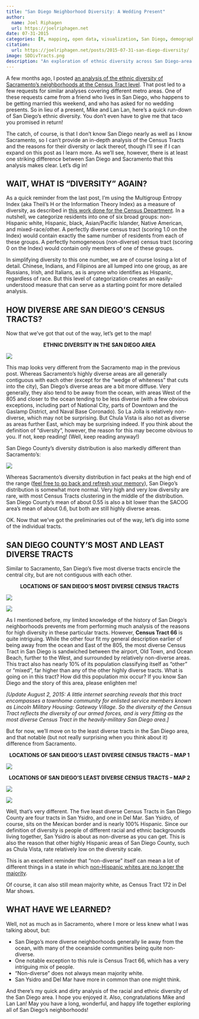 ```yaml
---
title: "San Diego Neighborhood Diversity: A Wedding Present"
author:
  name: Joel Riphagen
  url: https://joelriphagen.net
date: 07-31-2015
categories: [R, mapping, open data, visualization, San Diego, demographics, diversity]
citation:
  url: https://joelriphagen.net/posts/2015-07-31-san-diego-diversity/
image: SDDivTracts.png
description: "An exploration of ethnic diversity across San Diego-area census tracts."
---
```


A few months ago, I posted [an analysis of the ethnic diversity of Sacramento’s neighborhoods at the Census Tract level](https://joelrip.github.io/posts/2015-02-08-sacramento-diversity/). That post led to a few requests for similar analyses covering different metro areas. One of these requests came from a friend who lives in San Diego, who happens to be getting married this weekend, and who has asked for no wedding presents. So in lieu of a present, Mike and Lan Lan, here’s a quick run-down of San Diego’s ethnic diversity. You don’t even have to give me that taco you promised in return!

The catch, of course, is that I don’t know San Diego nearly as well as I know Sacramento, so I can’t provide an in-depth analysis of the Census Tracts and the reasons for their diversity or lack thereof, though I’ll see if I can expand on this post as I learn more. As we’ll see, however, there is at least one striking difference between San Diego and Sacramento that this analysis makes clear. Let’s dig in!

## WAIT, WHAT IS “DIVERSITY” AGAIN?

As a quick reminder from the last post, I’m using the Multigroup Entropy Index (aka Theil’s H or the Information Theory Index) as a measure of diversity, as described in [this work done for the Census Department](https://www2.census.gov/programs-surveys/demo/about/housing-patterns/multigroup_entropy.pdf). In a nutshell, we categorize residents into one of six broad groups: non-Hispanic white, Hispanic, black, Asian/Pacific Islander, Native American, and mixed-race/other. A perfectly diverse census tract (scoring 1.0 on the Index) would contain exactly the same number of residents from each of these groups. A perfectly homogeneous (non-diverse) census tract (scoring 0 on the Index) would contain only members of one of these groups.

In simplifying diversity to this one number, we are of course losing a lot of detail. Chinese, Indians, and Filipinos are all lumped into one group, as are Russians, Irish, and Italians, as is anyone who identifies as Hispanic, regardless of race. But this level of categorization creates an easily-understood measure that can serve as a starting point for more detailed analysis.

## HOW DIVERSE ARE SAN DIEGO’S CENSUS TRACTS?

Now that we’ve got that out of the way, let’s get to the map!

<center>__ETHNIC DIVERSITY IN THE SAN DIEGO AREA__</center>

![](SDDivTracts.png){fig-alt="A map showing the diversity of San Diego area census tracts, showing areas of high and low diversity"}

This map looks very different from the Sacramento map in the previous post. Whereas Sacramento’s highly diverse areas are all generally contiguous with each other (except for the “wedge of whiteness” that cuts into the city), San Diego’s diverse areas are a bit more diffuse. Very generally, they also tend to be away from the ocean, with areas West of the 805 and closer to the ocean tending to be less diverse (with a few obvious exceptions, including part of National City, parts of Downtown and the Gaslamp District, and Naval Base Coronado). So La Jolla is relatively non-diverse, which may not be surprising. But Chula Vista is also not as diverse as areas further East, which may be surprising indeed. If you think about the definition of “diversity”, however, the reason for this may become obvious to you. If not, keep reading! (Well, keep reading anyway!)

San Diego County’s diversity distribution is also markedly different than Sacramento’s:

![](SDDivHist.png){fig-alt="A histogram of the distribution of diversity by tract, showing a normal distribution with the mean toward the center"}

Whereas Sacramento’s diversity distribution in fact peaks at the high end of the range ([feel free to go back and refresh your memory](https://joelrip.github.io/posts/2015-02-08-sacramento-diversity/)), San Diego’s distribution is somewhat more normal. Very high and very low diversity are rare, with most Census Tracts clustering in the middle of the distribution. San Diego County’s mean of about 0.55 is also a bit lower than the SACOG area’s mean of about 0.6, but both are still highly diverse areas.

OK. Now that we’ve got the preliminaries out of the way, let’s dig into some of the individual tracts.

## SAN DIEGO COUNTY’S MOST AND LEAST DIVERSE TRACTS

Similar to Sacramento, San Diego’s five most diverse tracts encircle the central city, but are not contiguous with each other.

<center>__LOCATIONS OF SAN DIEGO’S MOST DIVERSE CENSUS TRACTS__</center>

![](SDHighTracts.png){fig-alt="A map highlighting the 5 most diverse census tracts, scattered in different areas of the city"}

![](MostDiverseBar.png){fig-alt="A bar graph showing the ethnic breakdown of the 5 most diverse census tracts"}

As I mentioned before, my limited knowledge of the history of San Diego’s neighborhoods prevents me from performing much analysis of the reasons for high diversity in these particular tracts. However, __Census Tract 66__ is quite intriguing. While the other four fit my general description earlier of being away from the ocean and East of the 805, the most diverse Census Tract in San Diego is sandwiched between the airport, Old Town, and Ocean Beach, further to the West, and surrounded by relatively non-diverse areas. This tract also has nearly 10% of its population classifying itself as “other” or “mixed”, far higher than any of the other highly diverse tracts. What is going on in this tract? How did this population mix occur? If you know San Diego and the story of this area, please enlighten me!

_[Update August 2, 2015: A little internet searching reveals that this tract encompasses a townhome community for enlisted service members known as Lincoln Military Housing: Gateway Village. So the diversity of the Census Tract reflects the diversity of our armed forces, and is very fitting as the most diverse Census Tract in the heavily-military San Diego area.]_

But for now, we’ll move on to the least diverse tracts in the San Diego area, and that notable (but not really surprising when you think about it) difference from Sacramento.

<center>__LOCATIONS OF SAN DIEGO’S LEAST DIVERSE CENSUS TRACTS – MAP 1__</center>

![](SDLowTracts1.png){fig-alt="A map highlighting 4 of the 5 least diverse census tracts, all along the Mexican border"}

<center>__LOCATIONS OF SAN DIEGO’S LEAST DIVERSE CENSUS TRACTS – MAP 2__</center>

![](SDLowTracts2.png){fig-alt="A map highlighting 1 of the 5 least diverse census tracts, in Del Mar"}

![](LeastDiverseBar.png){fig-alt="A bar graph showing the ethnic breakdown of the 5 least diverse census tracts, with 4 of the 5 tracts being almost entirely Hispanic"}

Well, that’s very different. The five least diverse Census Tracts in San Diego County are four tracts in San Ysidro, and one in Del Mar. San Ysidro, of course, sits on the Mexican border and is nearly 100% Hispanic. Since our definition of diversity is people of different racial and ethnic backgrounds living together, San Ysidro is about as non-diverse as you can get. This is also the reason that other highly Hispanic areas of San Diego County, such as Chula Vista, rate relatively low on the diversity scale.

This is an excellent reminder that “non-diverse” itself can mean a lot of different things in a state in which [non-Hispanic whites are no longer the majority](https://www.latimes.com/local/california/la-me-census-latinos-20150708-story.html).

Of course, it can also still mean majority white, as Census Tract 172 in Del Mar shows.

## WHAT HAVE WE LEARNED?

Well, not as much as in Sacramento, where I more or less knew what I was talking about, but:

* San Diego’s more diverse neighborhoods generally lie away from the ocean, with many of the oceanside communities being quite non-diverse.
* One notable exception to this rule is Census Tract 66, which has a very intriguing mix of people.
* “Non-diverse” does not always mean majority white.
* San Ysidro and Del Mar have more in common than one might think.

And there’s my quick and dirty analysis of the racial and ethnic diversity of the San Diego area. I hope you enjoyed it. Also, congratulations Mike and Lan Lan! May you have a long, wonderful, and happy life together exploring all of San Diego’s neighborhoods!

